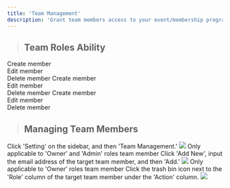 ```yaml
---
title: 'Team Management'
description: 'Grant team members access to your event/membership program/benefit campaign management tools.'
---
```


> ## Team Roles Ability
<CardGroup cols={3}>
    <Card title="Owner" icon="circle" iconType="solid" color="red">
    <Icon icon="check" iconType="solid" /> Create member <br/>
    <Icon icon="check" iconType="solid" /> Edit member   <br/>
    <Icon icon="check" iconType="solid" /> Delete member
    </Card>
    <Card title="Admin" icon="circle" iconType="solid" color="green">
    <Icon icon="check" iconType="solid" /> Create member <br/>
    <Icon icon="check" iconType="solid" /> Edit member   <br/>
    <Icon icon="xmark" iconType="solid" /> Delete member
    </Card>
    <Card title="Moderator" icon="circle" iconType="solid" color="blue">
    <Icon icon="xmark" iconType="solid" /> Create member <br/>
    <Icon icon="xmark" iconType="solid" /> Edit member   <br/>
    <Icon icon="xmark" iconType="solid" /> Delete member
    </Card>
</CardGroup>

> ## Managing Team Members 
<Steps>
    <Step title="Navigate to the 'Team Management' panel to see the list of Team Members details">
        Click 'Setting' on the sidebar, and then 'Team Management.'
        <img src="/images/admin-settings/team-management/team management panel.gif"/>
    </Step>
    <Step title="Add team members">
        <Warning>Only applicable to 'Owner' and 'Admin' roles team member</Warning>
        Click 'Add New', input the email address of the target team member, and then 'Add.'
        <img src="/images/admin-settings/team-management/add member.gif"/>
    </Step>
    <Step title="Deleting a team member">
        <Warning>Only applicable to 'Owner' roles team member</Warning>
        Click the trash bin icon next to the 'Role' column of the target team member under the 'Action' column.
        <img src="images/admin-settings/team-management/delete member.png"/>
    </Step>
</Steps>